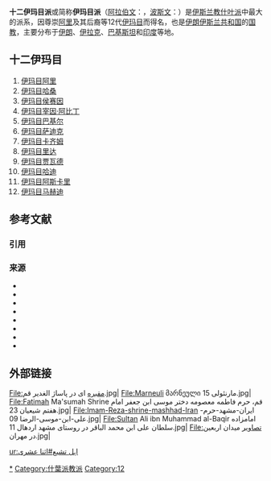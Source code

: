 {{十二伊玛目派}}
'''十二伊玛目派'''或简称'''伊玛目派'''（[[阿拉伯文|阿拉伯文]]：'''{{rtl-lang|ar|اثنا عشرية}}'''，[[波斯文|波斯文]]：'''{{lang|fa|اثنی عشری}}'''）是[[伊斯兰教|伊斯兰教]][[什叶派|什叶派]]中最大的派系，因尊崇[[阿里·本·阿比·塔利卜|阿里]]及其后裔等12代[[什叶派伊玛目|伊玛目]]而得名，也是[[伊朗伊斯兰共和国|伊朗伊斯兰共和国]]的[[国教|国教]]，主要分布于[[伊朗|伊朗]]、[[伊拉克|伊拉克]]、[[巴基斯坦|巴基斯坦]]和[[印度|印度]]等地。

==十二伊玛目==
{{Main list|十二伊玛目列表}}
#[[阿里·本·阿比·塔利卜|伊玛目阿里]]
#[[哈桑·本·阿里·本·阿比·塔利卜|伊玛目哈桑]]
#[[伊玛目侯赛因|伊玛目侯赛因]]
#[[宰因·阿比丁|伊玛目宰因·阿比丁]]
#[[伊玛目巴基尔|伊玛目巴基尔]]
#[[伊玛目萨迪克|伊玛目萨迪克]]
#[[伊玛目卡齐姆|伊玛目卡齐姆]]
#[[伊玛目里达|伊玛目里达]]
#[[伊玛目贾瓦德|伊玛目贾瓦德]]
#[[伊玛目哈迪|伊玛目哈迪]]
#[[伊玛目阿斯卡里|伊玛目阿斯卡里]]
#[[穆罕默德·马赫迪·蒙塔扎尔|伊玛目马赫迪]]

<!-- == 注释 ==
{{NoteFoot}} -->

== 参考文献 ==
=== 引用 ===
{{Reflist}}

=== 来源 ===
{{refbegin}}
* {{cite encyclopedia |encyclopedia = [[Encyclopædia_Britannica|Encyclopaedia Britannica Online]] |publisher = Encyclopaedia Britannica, Inc. }}
* {{cite encyclopedia |encyclopedia =[[Encyclopædia_Iranica|Encyclopædia Iranica]] |publisher = Center for Iranian Studies, Columbia University |ISBN = 1568590504 }}
* {{cite encyclopedia |encyclopedia = Encyclopaedia of Islam and the Muslim world; vol.1 | last = Martin | first = Richard C. | publisher = MacMillan |ISBN = 0028656040}}
* {{cite encyclopedia |encyclopedia = Encyclopedia of the Modern Middle East and North Africa | last = | first = | year = 2004 | publisher = Gale Group |ISBN = 9780028657691}}
* {{cite book |last = Corbin|first = Henry|authorlink = Henry Corbin|coauthors = |title = History of Islamic Philosophy, Translated by Liadain Sherrard, [[Philip_Sherrard|Philip Sherrard]]|publisher = London; Kegan Paul International in association with Islamic Publications for The Institute of Ismaili Studies |year = 1993 (original French 1964) |ISBN = 0710304161}}
* {{cite book |last=Momen | first=Moojan | authorlink= |title= An Introduction to Shi`i Islam: The History and Doctrines of Twelve |url=https://archive.org/details/introductiontosh0000unse_d5k7 |publisher=Yale University Press |year=1985 |ISBN = 0300035314 }}
* {{cite book |last=Sachedina |first=Abdulaziz Abdulhussein |authorlink=Abdulaziz Sachedina | title = The Just Ruler (al-sultān Al-ʻādil) in Shīʻite Islam: The Comprehensive Authority of the Jurist in Imamite Jurisprudence |publisher=Oxford University Press US |year=1988 |ISBN = 0195119150 }}
* {{cite book |last=Tabatabae |first=Sayyid Mohammad Hosayn |author-link=Muhammad Husayn Tabatabaei |translator = Hossein Nasr |title = Shi'ite Islam |publisher=SUNY press |year=1979 |ISBN = 0-87395-272-3 }}
{{refend}}

==外部链接==
{{lang|en|
* [http://al-islam.org/twelve/7.htm A brief introduction of Twelve Imams]
* [http://www.balagh.net/english/shia/shia/10.htm#00011 A Brief History Of The Lives Of The Twelve Imams] a chapter of [[Shi'a_Islam_(book)|Shi'a Islam (book)]] by [[Muhammad_Husayn_Tabatabaei|Muhammad Husayn Tabatabaei]]
* [http://www.geocities.com/ahlulbayt14/12imams.html The Twelve Imams] Taken From "A Shi'ite Anthology" by Muhammad Husayn Tabatabaei
* [http://www.ummah.net/khoei/imam.htm#12 A Short History of the Lives of The Twelve Imams]
*[http://www.britannica.com/eb/article-9043046/Ithna-Ashariyah Ithna 'Ashariyah] An article by Encyclopædia Britannica online
*[http://al-islam.org/ al-Islam.org - Ahlul Bayt Digital Islamic Library Project]
*[http://www.twelversmedia.com/ Twelver Media Source ]
*[http://www.imamiamission.com/ Imamia Mission] Shia Organisation in United Kingdom
}}<gallery>
File:مقبره ای در پاساژ الغدیر قم.jpg|
File:Marneuli მარნეული مارنئولی 15.jpg|
File:Fatimah Ma'sumah Shrine قم، حرم فاطمه معصومه دختر موسی ابن جعفر امام هفتم شیعیان 23.jpg|
File:Imam-Reza-shrine-mashhad-Iran ایران-مشهد-حرم-علی-ابن-موسی-الرضا 09.jpg|
File:Sultan Ali ibn Muhammad al-Baqir امامزاده سلطان علی ابن محمد الباقر در روستای مشهد اردهال 11.jpg|
File:تصاویر میدان اربعین در مهران.jpg|
</gallery>
[[Category:十二伊玛目派|*]]
[[Category:什葉派教派|Category:什葉派教派]]
[[Category:12|Category:12]]

[[ur:اہل_تشیع#اثنا_عشری|ur:اہل تشیع#اثنا عشری]]